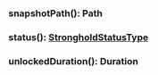 

### snapshotPath(): Path



### status(): [StrongholdStatusType](#strongholdstatustype)



### unlockedDuration(): Duration



